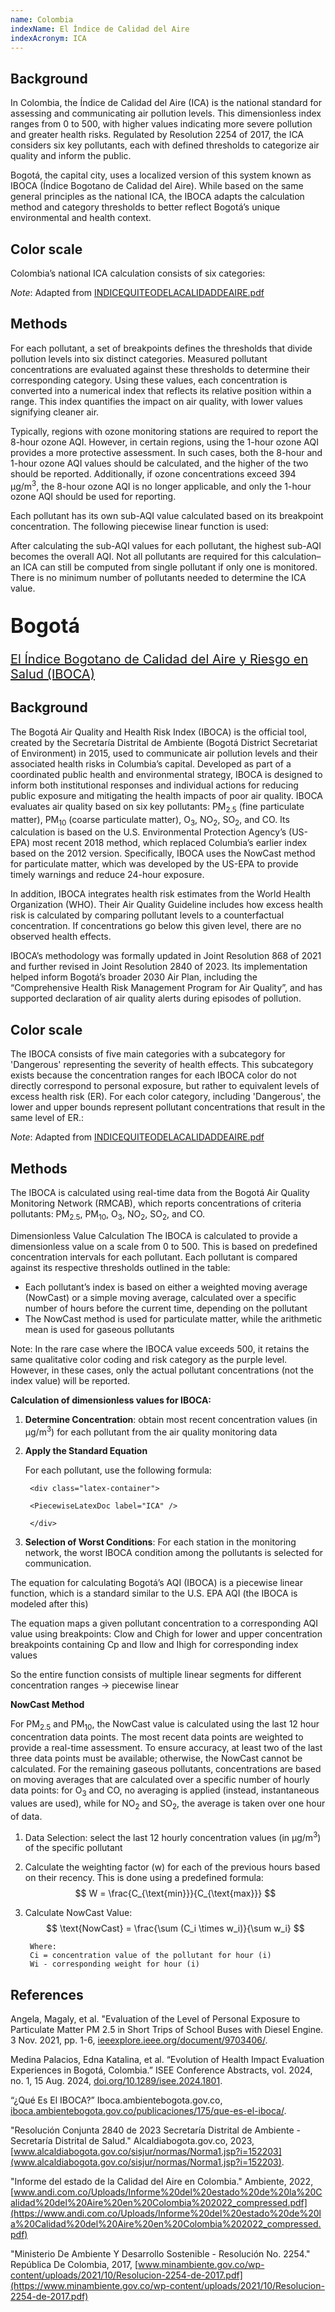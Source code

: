 ```yaml
---
name: Colombia
indexName: El Índice de Calidad del Aire
indexAcronym: ICA
---
```



## Background

In Colombia, the Índice de Calidad del Aire (ICA) is the national standard for assessing and communicating air pollution levels. This dimensionless index ranges from 0 to 500, 
with higher values indicating more severe pollution and greater health risks. Regulated by Resolution 2254 of 2017, the ICA considers six key pollutants, each with defined 
thresholds to categorize air quality and inform the public. 

Bogotá, the capital city, uses a localized version of this system known as IBOCA (Índice Bogotano de Calidad del Aire). While based on the same general principles as the national 
ICA, the IBOCA adapts the calculation method and category thresholds to better reflect Bogotá’s unique environmental and health context.


## Color scale

Colombia’s national ICA calculation consists of six categories: 

<ColorScale variant="Colombia" index="colombia" value={true} />

_Note_: Adapted from [INDICEQUITEODELACALIDADDEAIRE.pdf](https://www.researchgate.net/profile/Joseph-Sanchez-4/post/How-is-calculated-the-air-quality-index-in-your-country/attachment/5cd2f133cfe4a7968d9dab83/AS%3A756303353896962%401557328179531/download/INDICE+QUITE%C3%91O+DE+LA+CALIDAD+DE+AIRE.pdf)

## Methods

For each pollutant, a set of breakpoints defines the thresholds that divide pollution levels into six distinct categories. Measured pollutant concentrations are evaluated against 
these thresholds to determine their corresponding category. Using these values, each concentration is converted into a numerical index that reflects its relative position within a 
range. This index quantifies the impact on air quality, with lower values signifying cleaner air. 

<BreakpointsTable variant="Colombia" index="colombia" />

Typically, regions with ozone monitoring stations are required to report the 8-hour ozone AQI. However, in certain regions, using the 1-hour ozone AQI provides a more protective 
assessment. In such cases, both the 8-hour and 1-hour ozone AQI values should be calculated, and the higher of the two should be reported. Additionally, if ozone concentrations 
exceed 394 μg/m<sup>3</sup>, the 8-hour ozone AQI is no longer applicable, and only the 1-hour ozone AQI should be used for reporting. 

Each pollutant has its own sub-AQI value calculated based on its breakpoint concentration. The following piecewise linear function is used: 

<div class="latex-container">

<PiecewiseLatexDoc label="ICA" />

</div>

<AqiCalculator
  client:only="solid"
  index="colombia"
  acronym={frontmatter.indexAcronym}
/>

After calculating the sub-AQI values for each pollutant, the highest sub-AQI becomes the overall AQI. Not all pollutants are required for this calculation–an ICA can still 
be computed from single pollutant if only one is monitored. There is no minimum number of pollutants needed to determine the ICA value.  


<h1 style="font-size: 2rem; font-weight: bold; margin-top: 2rem;">Bogotá</h1>
<h2 style="font-size: 20px; text-decoration: underline; font-weight: 400; margin-bottom: 1rem; margin-top: 0.25rem;">
  El Índice Bogotano de Calidad del Aire y Riesgo en Salud (IBOCA)
</h2>


## Background

The Bogotá Air Quality and Health Risk Index (IBOCA) is the official tool, created by the Secretaría Distrital de Ambiente (Bogotá District Secretariat of Environment) in 2015, 
used to communicate air pollution levels and their associated health risks in Columbia’s capital. Developed as part of a coordinated public health and environmental strategy, 
IBOCA is designed to inform both institutional responses and individual actions for reducing public exposure and mitigating the health impacts of poor air quality. IBOCA evaluates 
air quality based on six key pollutants: PM<sub>2.5</sub> (fine particulate matter), PM<sub>10</sub> (coarse particulate matter), O<sub>3</sub>, NO<sub>2</sub>, SO<sub>2</sub>, and CO. Its calculation is based on the U.S. Environmental 
Protection Agency’s (US-EPA) most recent 2018 method, which replaced Columbia’s earlier index based on the 2012 version. Specifically, IBOCA uses the NowCast method for particulate 
matter, which was developed by the US-EPA to provide timely warnings and reduce 24-hour exposure. 

In addition, IBOCA integrates health risk estimates from the World Health Organization (WHO). Their Air Quality Guideline includes how excess health risk is calculated by comparing 
pollutant levels to a counterfactual concentration. If concentrations go below this given level, there are no observed health effects. 

IBOCA’s methodology was formally updated in Joint Resolution 868 of 2021 and further revised in Joint Resolution 2840 of 2023. Its implementation helped inform Bogotá’s broader 
2030 Air Plan, including the “Comprehensive Health Risk Management Program for Air Quality”, and has supported declaration of air quality alerts during episodes of pollution. 


## Color scale

The IBOCA consists of five main categories with a subcategory for 'Dangerous' representing the severity of health effects. This subcategory exists because the concentration ranges 
for each IBOCA color do not directly correspond to personal exposure, but rather to equivalent levels of excess health risk (ER). For each color category, including 'Dangerous', 
the lower and upper bounds represent pollutant concentrations that result in the same level of ER.: 

<ColorScale variant="Bogotá" index="colombia" value={true} />

_Note_: Adapted from [INDICEQUITEODELACALIDADDEAIRE.pdf](https://www.researchgate.net/profile/Joseph-Sanchez-4/post/How-is-calculated-the-air-quality-index-in-your-country/attachment/5cd2f133cfe4a7968d9dab83/AS%3A756303353896962%401557328179531/download/INDICE+QUITE%C3%91O+DE+LA+CALIDAD+DE+AIRE.pdf)

## Methods

The IBOCA is calculated using real-time data from the Bogotá Air Quality Monitoring Network (RMCAB), which reports concentrations of criteria pollutants: PM<sub>2.5</sub>, PM<sub>10</sub>, O<sub>3</sub>, NO<sub>2</sub>, SO<sub>2</sub>, and CO. 

Dimensionless Value Calculation
The IBOCA is calculated to provide a dimensionless value on a scale from 0 to 500. This is based on predefined concentration intervals for each pollutant. Each pollutant is compared 
against its respective thresholds outlined in the table: 


<BreakpointsTable variant="Bogotá" index="colombia" />

- Each pollutant’s index is based on either a weighted moving average (NowCast) or a simple moving average, calculated over a specific number of hours before the current time, depending on the pollutant
- The NowCast method is used for particulate matter, while the arithmetic mean is used for gaseous pollutants


<Admonition type="note">

Note: In the rare case where the IBOCA value exceeds 500, it retains the same qualitative color coding and risk 
category as the purple level. However, in these cases, only the actual pollutant concentrations (not the index 
value) will be reported. 

</Admonition>

**Calculation of dimensionless values for IBOCA:**
1. **Determine Concentration**: obtain most recent concentration values (in µg/m<sup>3</sup>) for each pollutant from the air quality monitoring data

2. **Apply the Standard Equation**

     For each pollutant, use the following formula: 

        <div class="latex-container">

        <PiecewiseLatexDoc label="ICA" />

        </div>

3. **Selection of Worst Conditions**: For each station in the monitoring network, the worst IBOCA condition among the pollutants is selected for communication. 


The equation for calculating Bogotá’s AQI (IBOCA) is a piecewise linear function, which is a standard similar to the U.S. EPA AQI (the IBOCA is modeled after this) 

The equation maps a given pollutant concentration to a corresponding AQI value using breakpoints: Clow and Chigh for lower and upper concentration breakpoints containing 
Cp and Ilow and Ihigh for corresponding index values 

So the entire function consists of multiple linear segments for different concentration ranges → piecewise linear 


**NowCast Method**

For PM<sub>2.5</sub> and PM<sub>10</sub>, the NowCast value is calculated using the last 12 hour concentration data points. The most recent data points are weighted to provide a real-time 
assessment. To ensure accuracy, at least two of the last three data points must be available; otherwise, the NowCast cannot be calculated. For the remaining gaseous 
pollutants, concentrations are based on moving averages that are calculated over a specific number of hourly data points: for O<sub>3</sub> and CO, no averaging is applied (instead, 
instantaneous values are used), while for NO<sub>2</sub> and SO<sub>2</sub>, the average is taken over one hour of data. 

1. Data Selection: select the last 12 hourly concentration values (in µg/m<sup>3</sup>) of the specific pollutant 

2. Calculate the weighting factor (w) for each of the previous hours based on their recency. This is done using a predefined formula: 
        $$ W = \frac{C_{\text{min}}}{C_{\text{max}}} $$

3. Calculate NowCast Value: 
        $$ \text{NowCast} = \frac{\sum (C_i \times w_i)}{\sum w_i} $$

        Where: 
        Ci = concentration value of the pollutant for hour (i)
        Wi - corresponding weight for hour (i)




## References

Angela, Magaly, et al. "Evaluation of the Level of Personal Exposure to Particulate Matter PM 2.5 in Short Trips of School Buses with Diesel Engine. 3 Nov. 2021, pp. 1-6, [ieeexplore.ieee.org/document/9703406/](https://ieeexplore.ieee.org/document/9703406/).

Medina Palacios, Edna Katalina, et al. “Evolution of Health Impact Evaluation Experiences in Bogotá, Colombia.” ISEE Conference Abstracts, vol. 2024, no. 1, 15 Aug. 2024, [doi.org/10.1289/isee.2024.1801](https://doi.org/10.1289/isee.2024.1801).

“¿Qué Es El IBOCA?” Iboca.ambientebogota.gov.co, [iboca.ambientebogota.gov.co/publicaciones/175/que-es-el-iboca/](iboca.ambientebogota.gov.co/publicaciones/175/que-es-el-iboca/).

"Resolución Conjunta 2840 de 2023 Secretaría Distrital de Ambiente - Secretaría Distrital de Salud." Alcaldiabogota.gov.co, 2023, [www.alcaldiabogota.gov.co/sisjur/normas/Norma1.jsp?i=152203](www.alcaldiabogota.gov.co/sisjur/normas/Norma1.jsp?i=152203).

"Informe del estado de la Calidad del Aire en Colombia." Ambiente, 2022, [www.andi.com.co/Uploads/Informe%20del%20estado%20de%20la%20Calidad%20del%20Aire%20en%20Colombia%202022_compressed.pdf](https://www.andi.com.co/Uploads/Informe%20del%20estado%20de%20la%20Calidad%20del%20Aire%20en%20Colombia%202022_compressed.pdf)

"Ministerio De Ambiente Y Desarrollo Sostenible - Resolución No. 2254." República De Colombia, 2017, [www.minambiente.gov.co/wp-content/uploads/2021/10/Resolucion-2254-de-2017.pdf](https://www.minambiente.gov.co/wp-content/uploads/2021/10/Resolucion-2254-de-2017.pdf)